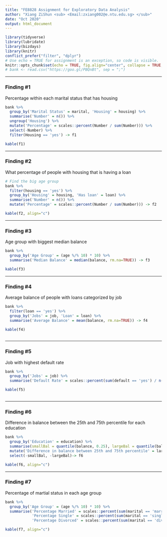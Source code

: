 ```yaml
---
title: "FE8828 Assignment for Exploratory Data Analysis"
author: "Xiang ZiShun <sub> <Email:zxiang002@e.ntu.edu.sg> </sub>"
date: "Oct 2020"
output: html_document
---
```


```r
library(tidyverse)
library(lubridate)
library(bizdays)
library(knitr)
conflict_prefer("filter", "dplyr")
# Use echo = TRUE for assignment is an exception, so code is visible.
knitr::opts_chunk$set(echo = TRUE, fig.align="center", collapse = TRUE, cache = TRUE)
# bank <- read.csv("https://goo.gl/PBQnBt", sep = ";")
```

---

### Finding #1
Percentage within each marital status that has housing

```r
bank %>%
  group_by('Marital Status' = marital, 'Housing' = housing) %>%
  summarise('Number' = n()) %>%
  ungroup('Housing') %>%
  mutate('Percentage' = scales::percent(Number / sum(Number))) %>%
  select(-Number) %>%
  filter(Housing == 'yes') -> f1

kable(f1)
```

---

### Finding #2
What percentage of people with housing that is having a loan

```r
# Find the big age group
bank %>%
  filter(housing == 'yes') %>%
  group_by('Housing' = housing, 'Has loan' = loan) %>%
  summarise('Number' = n()) %>%
  mutate('Percentage' = scales::percent(Number / sum(Number))) -> f2

kable(f2, align="c")
```

---

### Finding #3
Age group with biggest median balance

```r
bank %>%
  group_by('Age Group' = (age %/% 10) * 10) %>%
  summarise('Median Balance' = median(balance, rm.na=TRUE)) -> f3

kable(f3)
```

---

### Finding #4
Average balance of people with loans categorized by job

```r
bank %>%
  filter(loan == 'yes') %>%
  group_by('Jobs' = job, 'Loan' = loan) %>%
  summarise('Average Balance' = mean(balance, rm.na=TRUE)) -> f4

kable(f4)
  
```

---

### Finding #5
Job with highest default rate

```r
bank %>%
  group_by('Jobs' = job) %>%
  summarise('Default Rate' = scales::percent(sum(default == 'yes') / n())) -> f5

kable(f5)
  
```

---

### Finding #6
Difference in balance between the 25th and 75th percentile for each education

```r
bank %>%
  group_by('Education' = education) %>%
  summarise(smallBal = quantile(balance, 0.25), largeBal = quantile(balance, 0.75)) %>%
  mutate('Difference in balance between 25th and 75th percentile' = largeBal - smallBal) %>%
  select(-smallBal, -largeBal)-> f6

kable(f6, align="c")
```

---

### Finding #7
Percentage of martial status in each age group
```r
bank %>%
  group_by('Age Group' = (age %/% 10) * 10) %>%
  summarise('Percentage Married' = scales::percent(sum(marital == 'married') / n()),
            'Percentage Single' = scales::percent(sum(marital == 'single') / n()),
            'Percentage Divorced' = scales::percent(sum(marital == 'divorced') / n())) -> f7

kable(f7, align="c")
  
```
